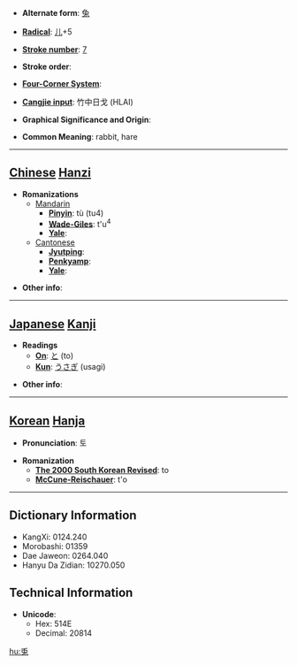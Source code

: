 * '''Alternate form''': [[兔]]

* '''[[Wiktionary:Chinese radical index| Radical]]''': [[Wiktionary:Chinese radical index 儿|儿]]+5

* '''[[Wiktionary:Chinese total strokes index|Stroke number]]''': [[Wiktionary:Chinese total strokes index 7|7]]

* '''Stroke order''': 

* '''[[Wiktionary:Chinese four corner index|Four-Corner System]]''': 

* '''[[Wiktionary:Chinese Cangjie index|Cangjie input]]''': 竹中日戈 (HLAI)

* '''Graphical Significance and Origin''': 

* '''Common Meaning''': rabbit, hare

----

== [[Chinese]] [[Hanzi]] ==

* '''Romanizations'''
** [[Mandarin]]
*** '''[[Pinyin]]''': tù (tu4)
*** '''[[Wade-Giles]]''': t'u<sup>4</sup>
*** '''[[Yale]]''': 
**[[Cantonese]]
***'''[[Jyutping]]''':
***'''[[Penkyamp]]''': 
***'''[[Yale]]''': 

* '''Other info''': 

----

== [[Japanese]] [[Kanji]] ==

* '''Readings'''
** '''[[On]]''': [[と]] (to)
** '''[[Kun]]''': [[うさぎ]] (usagi)

* '''Other info''':  

----

== [[Korean]] [[Hanja]] ==

* '''Pronunciation''': 토

* '''Romanization'''
** '''[[The 2000 South Korean Revised Romanization|The 2000 South Korean Revised]]''': to
** '''[[McCune-Reischauer]]''': t'o

----

== Dictionary Information ==

* KangXi: 0124.240
* Morobashi: 01359
* Dae Jaweon: 0264.040
* Hanyu Da Zidian: 10270.050

== Technical Information ==

* '''Unicode''':
** Hex: 514E
** Decimal: 20814

[[hu:兎]]